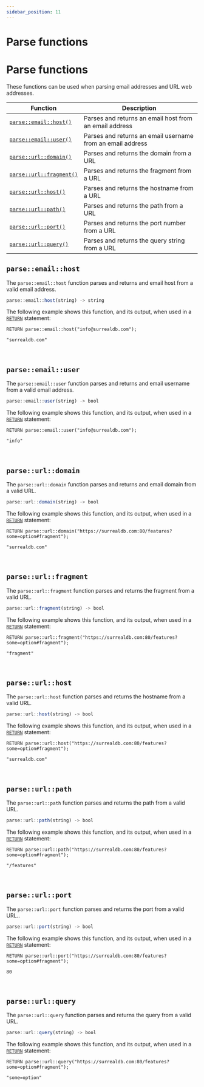 ```yaml
---
sidebar_position: 11
---
```


# Parse functions

# Parse functions

These functions can be used when parsing email addresses and URL web addresses.

<table>
<thead>
  <tr>
    <th>Function</th>
    <th>Description</th>
  </tr>
</thead>
<tbody>
  <tr>
    <td><a href="#parseemailhost"><code>parse::email::host()</code></a></td>
    <td>Parses and returns an email host from an email address</td>
  </tr>
  <tr>
    <td><a href="#parseemailuser"><code>parse::email::user()</code></a></td>
    <td>Parses and returns an email username from an email address</td>
  </tr>
  <tr>
    <td><a href="#parseurldomain"><code>parse::url::domain()</code></a></td>
    <td>Parses and returns the domain from a URL</td>
  </tr>
  <tr>
    <td><a href="#parseurlfragment"><code>parse::url::fragment()</code></a></td>
    <td>Parses and returns the fragment from a URL</td>
  </tr>
  <tr>
    <td><a href="#parseurlhost"><code>parse::url::host()</code></a></td>
    <td>Parses and returns the hostname from a URL</td>
  </tr>
  <tr>
    <td><a href="#parseurlpath"><code>parse::url::path()</code></a></td>
    <td>Parses and returns the path from a URL</td>
  </tr>
  <tr>
    <td><a href="#parseurlport"><code>parse::url::port()</code></a></td>
    <td>Parses and returns the port number from a URL</td>
  </tr>
  <tr>
    <td><a href="#parseurlquery"><code>parse::url::query()</code></a></td>
    <td>Parses and returns the query string from a URL</td>
  </tr>
</tbody>
</table>

## `parse::email::host`

The `parse::email::host` function parses and returns and email host from a valid email address.

```js title="API DEFINITION"
parse::email::host(string) -> string
```
The following example shows this function, and its output, when used in a [`RETURN`](/docs/surrealql/statements/return) statement:

```surql
RETURN parse::email::host("info@surrealdb.com");

"surrealdb.com"
```

<br />

## `parse::email::user`

The `parse::email::user` function parses and returns and email username from a valid email address.

```js title="API DEFINITION"
parse::email::user(string) -> bool
```
The following example shows this function, and its output, when used in a [`RETURN`](/docs/surrealql/statements/return) statement:

```surql
RETURN parse::email::user("info@surrealdb.com");

"info"
```

<br />

## `parse::url::domain`

The `parse::url::domain` function parses and returns and email domain from a valid URL.

```js title="API DEFINITION"
parse::url::domain(string) -> bool
```
The following example shows this function, and its output, when used in a [`RETURN`](/docs/surrealql/statements/return) statement:

```surql
RETURN parse::url::domain("https://surrealdb.com:80/features?some=option#fragment");

"surrealdb.com"
```

<br />

## `parse::url::fragment`

The `parse::url::fragment` function parses and returns the fragment from a valid URL.

```js title="API DEFINITION"
parse::url::fragment(string) -> bool
```
The following example shows this function, and its output, when used in a [`RETURN`](/docs/surrealql/statements/return) statement:

```surql
RETURN parse::url::fragment("https://surrealdb.com:80/features?some=option#fragment");

"fragment"
```

<br />

## `parse::url::host`

The `parse::url::host` function parses and returns the hostname from a valid URL.

```js title="API DEFINITION"
parse::url::host(string) -> bool
```
The following example shows this function, and its output, when used in a [`RETURN`](/docs/surrealql/statements/return) statement:

```surql
RETURN parse::url::host("https://surrealdb.com:80/features?some=option#fragment");

"surrealdb.com"
```

<br />

## `parse::url::path`

The `parse::url::path`  function parses and returns the path from a valid URL.

```js title="API DEFINITION"
parse::url::path(string) -> bool
```
The following example shows this function, and its output, when used in a [`RETURN`](/docs/surrealql/statements/return) statement:

```surql
RETURN parse::url::path("https://surrealdb.com:80/features?some=option#fragment");

"/features"
```

<br />

## `parse::url::port`

The `parse::url::port` function parses and returns the port from a valid URL..

```js title="API DEFINITION"
parse::url::port(string) -> bool
```
The following example shows this function, and its output, when used in a [`RETURN`](/docs/surrealql/statements/return) statement:

```surql
RETURN parse::url::port("https://surrealdb.com:80/features?some=option#fragment");

80
```

<br />

## `parse::url::query`

The `parse::url::query` function parses and returns the query from a valid URL.

```js title="API DEFINITION"
parse::url::query(string) -> bool
```
The following example shows this function, and its output, when used in a [`RETURN`](/docs/surrealql/statements/return) statement:

```surql
RETURN parse::url::query("https://surrealdb.com:80/features?some=option#fragment");

"some=option"
```

<br /><br />